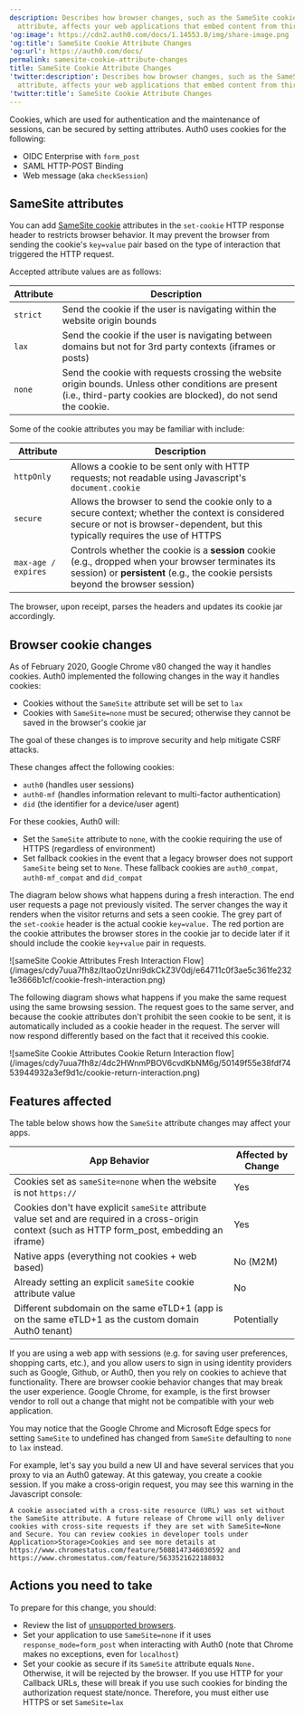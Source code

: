 ```yaml
---
description: Describes how browser changes, such as the SameSite cookie
  attribute, affects your web applications that embed content from third-party domains.
'og:image': https://cdn2.auth0.com/docs/1.14553.0/img/share-image.png
'og:title': SameSite Cookie Attribute Changes
'og:url': https://auth0.com/docs/
permalink: samesite-cookie-attribute-changes
title: SameSite Cookie Attribute Changes
'twitter:description': Describes how browser changes, such as the SameSite cookie
  attribute, affects your web applications that embed content from third-party domains.
'twitter:title': SameSite Cookie Attribute Changes
---
```

Cookies, which are used for authentication and the maintenance of sessions, can be secured by setting attributes. Auth0 uses cookies for the following:

* OIDC Enterprise with `form_post`
* <Tooltip tip="Security Assertion Markup Language (SAML): Standardized protocol allowing two parties to exchange authentication information without a password." cta="View Glossary" href="/docs/glossary?term=SAML">SAML</Tooltip> HTTP-POST Binding
* Web message (aka `checkSession`)

## SameSite attributes

You can add [SameSite cookie](https://developer.mozilla.org/en-US/docs/Web/HTTP/Headers/Set-Cookie/SameSite) attributes in the `set-cookie` HTTP response header to restricts browser behavior. It may prevent the browser from sending the cookie's `key=value` pair based on the type of interaction that triggered the HTTP request.

Accepted attribute values are as follows:

| Attribute | Description |
| --- | --- |
| `strict` | Send the cookie if the user is navigating within the website origin bounds |
| `lax` | Send the cookie if the user is navigating between domains but not for 3rd party contexts (iframes or posts) |
| `none` | Send the cookie with requests crossing the website origin bounds. Unless other conditions are present (i.e., third-party cookies are blocked), do not send the cookie. |

Some of the cookie attributes you may be familiar with include:

| Attribute | Description |
| --- | --- |
| `httpOnly` | Allows a cookie to be sent only with HTTP requests; not readable using Javascript's `document.cookie` |
| `secure` | Allows the browser to send the cookie only to a secure context; whether the context is considered secure or not is browser-dependent, but this typically requires the use of HTTPS |
| `max-age / expires` | Controls whether the cookie is a **session** cookie (e.g., dropped when your browser terminates its session) or **persistent** (e.g., the cookie persists beyond the browser session) |

The browser, upon receipt, parses the headers and updates its cookie jar accordingly.

## Browser cookie changes

As of February 2020, Google Chrome v80 changed the way it handles cookies. Auth0 implemented the following changes in the way it handles cookies:

* Cookies without the `SameSite` attribute set will be set to `lax`
* Cookies with `SameSite=none` must be secured; otherwise they cannot be saved in the browser's cookie jar

The goal of these changes is to improve security and help mitigate CSRF attacks.

These changes affect the following cookies:

* `auth0` (handles user sessions)
* `auth0-mf` (handles information relevant to <Tooltip tip="Multi-factor authentication (MFA): User authentication process that uses a factor in addition to username and password such as a code via SMS." cta="View Glossary" href="/docs/glossary?term=multi-factor+authentication">multi-factor authentication</Tooltip>)
* `did` (the identifier for a device/user agent)

For these cookies, Auth0 will:

* Set the `SameSite` attribute to `none`, with the cookie requiring the use of HTTPS (regardless of environment)
* Set fallback cookies in the event that a legacy browser does not support `SameSite` being set to `None`. These fallback cookies are `auth0_compat`, `auth0-mf_compat` and `did_compat`

The diagram below shows what happens during a fresh interaction. The end user requests a page not previously visited. The server changes the way it renders when the visitor returns and sets a seen cookie. The grey part of the `set-cookie` header is the actual cookie `key=value.` The red portion are the cookie attributes the browser stores in the cookie jar to decide later if it should include the cookie `key+value` pair in requests.

<Frame>![sameSite Cookie Attributes Fresh Interaction Flow](/images/cdy7uua7fh8z/ItaoOzUnri9dkCkZ3V0dj/e64711c0f3ae5c361fe2321e3666b1cf/cookie-fresh-interaction.png)</Frame>

The following diagram shows what happens if you make the same request using the same browsing session. The request goes to the same server, and because the cookie attributes don't prohibit the seen cookie to be sent, it is automatically included as a cookie header in the request. The server will now respond differently based on the fact that it received this cookie.

<Frame>![sameSite Cookie Attributes Cookie Return Interaction flow](/images/cdy7uua7fh8z/4dc2HWnmPBOV6cvdKbNM6g/50149f55e38fdf7453944932a3ef9d1c/cookie-return-interaction.png)</Frame>

## Features affected

The table below shows how the `SameSite` attribute changes may affect your apps.

| App Behavior | Affected by Change |
| --- | --- |
| Cookies set as `sameSite=none` when the website is not `https://` | Yes |
| Cookies don't have explicit `sameSite` attribute value set and are required in a cross-origin context (such as HTTP form\_post, embedding an iframe) | Yes |
| Native apps (everything not cookies + web based) | No (M2M) |
| Already setting an explicit `sameSite` cookie attribute value | No |
| Different subdomain on the same eTLD+1 (app is on the same eTLD+1 as the custom domain Auth0 tenant) | Potentially |

If you are using a web app with sessions (e.g. for saving user preferences, shopping carts, etc.), and you allow users to sign in using <Tooltip tip="Identity Provider (IdP): Service that stores and manages digital identities." cta="View Glossary" href="/docs/glossary?term=identity+providers">identity providers</Tooltip> such as Google, Github, or Auth0, then you rely on cookies to achieve that functionality. There are browser cookie behavior changes that may break the user experience. Google Chrome, for example, is the first browser vendor to roll out a change that might not be compatible with your web application.

You may notice that the Google Chrome and Microsoft Edge specs for setting `SameSite` to undefined has changed from `SameSite` defaulting to `none` to `lax` instead.

For example, let's say you build a new UI and have several services that you proxy to via an Auth0 gateway. At this gateway, you create a cookie session. If you make a cross-origin request, you may see this warning in the Javascript console:

`A cookie associated with a cross-site resource (URL) was set without the SameSite attribute. A future release of Chrome will only deliver cookies with cross-site requests if they are set with SameSite=None and Secure. You can review cookies in developer tools under Application>Storage>Cookies and see more details at https://www.chromestatus.com/feature/5088147346030592 and https://www.chromestatus.com/feature/5633521622188032`

## Actions you need to take

To prepare for this change, you should:

* Review the list of [unsupported browsers](https://www.chromium.org/updates/same-site/incompatible-clients).
* Set your application to use `SameSite=none` if it uses `response_mode=form_post` when interacting with Auth0 (note that Chrome makes no exceptions, even for `localhost`)
* Set your cookie as secure if its `SameSite` attribute equals `None.` Otherwise, it will be rejected by the browser. If you use HTTP for your Callback URLs, these will break if you use such cookies for binding the authorization request state/<Tooltip tip="Nonce: Arbitrary number issued once in an authentication protocol to detect and prevent replay attacks." cta="View Glossary" href="/docs/glossary?term=nonce">nonce</Tooltip>. Therefore, you must either use HTTPS or set `SameSite=lax`